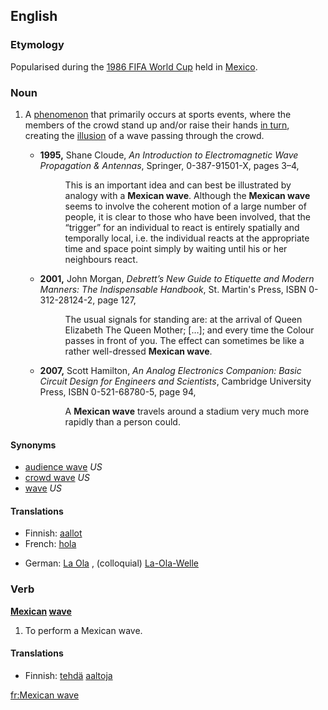{{wikipedia}}
==English==

===Etymology===
Popularised during the [[w:1986 FIFA World Cup|1986 FIFA World Cup]] held in [[Mexico]].

===Noun===
{{en-noun|sg=[[Mexican]] [[wave]]}}

# {{UK|Ireland|Australia}} A [[phenomenon]] that primarily occurs at sports events, where the members of the crowd stand up and/or raise their hands [[in turn]], creating the [[illusion]] of a wave passing through the crowd.
#*'''1995,''' Shane Cloude, ''An Introduction to Electromagnetic Wave Propagation &amp; Antennas'', Springer, 0-387-91501-X, pages 3–4,
#*:This is an important idea and can best be illustrated by analogy with a '''Mexican wave'''. Although the '''Mexican wave''' seems to involve the coherent motion of a large number of people, it is clear to those who have been involved, <!-- [sic] comma --> that the “trigger” for an individual to react is entirely spatially and temporally local, i.e. the individual reacts at the appropriate time and space point simply by waiting until his or her neighbours react.
#*'''2001,''' John Morgan, ''Debrett’s New Guide to Etiquette and Modern Manners: The Indispensable Handbook'', St. Martin's Press, ISBN 0-312-28124-2, page 127,
#*:The usual signals for standing are: at the arrival of Queen Elizabeth The Queen Mother; […]; and every time the Colour passes in front of you. The effect can sometimes be like a rather well-dressed '''Mexican wave'''.
#*'''2007,''' Scott Hamilton, ''An Analog Electronics Companion: Basic Circuit Design for Engineers and Scientists'', Cambridge University Press, ISBN 0-521-68780-5, page 94,
#*:A '''Mexican wave''' travels around a stadium very much more <!-- [sic] --> rapidly than a person could.

====Synonyms====
* [[audience wave]] ''US''
* [[crowd wave]] ''US''
* [[wave]] ''US''

====Translations====
{{trans-top|A phenomenon at sports events}}
*Finnish: [[aalto|aallot]]
*French: [[hola]] {{f}}
{{trans-mid}}
*German: [[La Ola]] {{f}}, (colloquial) [[La-Ola-Welle]] {{f}}
{{trans-bottom}}

===Verb===
'''[[Mexican]] [[wave]]'''

# To perform a Mexican wave.

====Translations====
{{trans-top|to perform a Mexican wave}}
*Finnish: [[tehdä]] [[aalto|aaltoja]]
{{trans-mid}}
{{trans-bottom}}

[[fr:Mexican wave]]